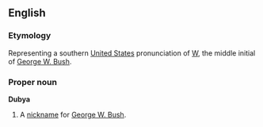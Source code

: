==English==
===Etymology===
Representing a southern [[United States]] pronunciation of [[W]], the middle initial of [[w:George W. Bush|George W. Bush]].

===Proper noun===
'''Dubya'''

#A [[nickname]] for [[w:|George W. Bush]].